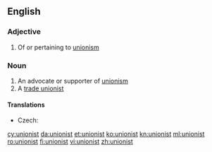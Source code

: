 ==English==

===Adjective===
{{en-adj}}

# {{sometimes|capitalised}} Of or pertaining to [[unionism]]

===Noun===
{{en-noun}}

# An advocate or supporter of [[unionism]]
# A [[trade unionist]]

====Translations====
{{trans-top|trade unionist}}
* Czech: {{t|cs|odborář|m}}
{{trans-mid}}
{{trans-bottom}}

[[cy:unionist]]
[[da:unionist]]
[[et:unionist]]
[[ko:unionist]]
[[kn:unionist]]
[[ml:unionist]]
[[ro:unionist]]
[[fi:unionist]]
[[vi:unionist]]
[[zh:unionist]]
